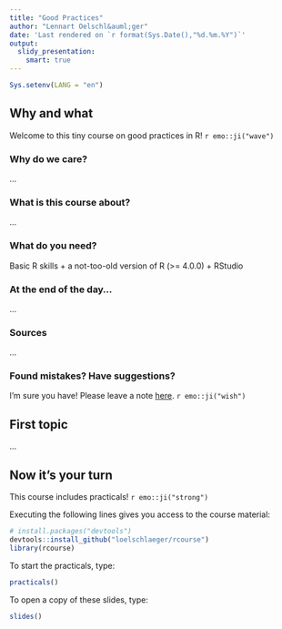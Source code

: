 ```yaml
---
title: "Good Practices"
author: "Lennart Oelschl&auml;ger"
date: 'Last rendered on `r format(Sys.Date(),"%d.%m.%Y")`'
output: 
  slidy_presentation:
    smart: true
---
```


```r
Sys.setenv(LANG = "en")
```
  
## Why and what 

Welcome to this tiny course on good practices in R! `r emo::ji("wave")`

### Why do we care?

...

### What is this course about?

...

### What do you need?

Basic R skills + a not-too-old version of R (>= 4.0.0) + RStudio

### At the end of the day...

...

### Sources

...

### Found mistakes? Have suggestions?

I'm sure you have! Please leave a note [here](https://github.com/loelschlaeger/rcourse/issues/new/choose). `r emo::ji("wish")`

## First topic

...

## Now it's your turn

This course includes practicals! `r emo::ji("strong")`

Executing the following lines gives you access to the course material:

```r
# install.packages("devtools")
devtools::install_github("loelschlaeger/rcourse")
library(rcourse)
```

To start the practicals, type:

```r
practicals()
```

To open a copy of these slides, type:

```r
slides()
```


